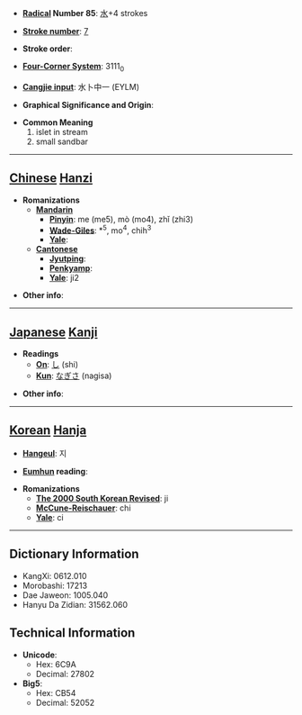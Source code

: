 * '''[[Wiktionary:Chinese radical index| Radical]] Number 85''': [[Wiktionary:Chinese radical index 水|水]]+4 strokes

* '''[[Wiktionary:Chinese total strokes index|Stroke number]]''': [[Wiktionary:Chinese total strokes index 7|7]]

* '''Stroke order''': 

* '''[[Wiktionary:Chinese four corner index|Four-Corner System]]''': 3111<sub>0</sub>

* '''[[Wiktionary:Chinese Cangjie index|Cangjie input]]''': 水卜中一 (EYLM)

* '''Graphical Significance and Origin''': 

* '''Common Meaning'''
*#islet in stream
*# small sandbar


----

== [[Chinese]] [[Hanzi]] ==

* '''Romanizations'''
** '''[[Mandarin]]'''
*** '''[[Pinyin]]''': me (me5), mò (mo4), zhǐ (zhi3)
*** '''[[Wade-Giles]]''': *<sup>5</sup>, mo<sup>4</sup>, chih<sup>3</sup>
*** '''[[Yale]]''': 
** '''[[Cantonese]]'''
*** '''[[Jyutping]]''':
*** '''[[Penkyamp]]''': 
*** '''[[Yale]]''': ji2

* '''Other info''': 

----

== [[Japanese]] [[Kanji]] ==

* '''Readings'''
** '''[[On]]''': [[し]] (shi)
** '''[[Kun]]''': [[なぎさ]] (nagisa)

* '''Other info''':  

----

== [[Korean]] [[Hanja]] ==

* '''[[Hangeul]]''': 지

* '''[[Eumhun]] reading''': 

* '''Romanizations'''
** '''[[The 2000 South Korean Revised Romanization|The 2000 South Korean Revised]]''': ji
** '''[[McCune-Reischauer]]''': chi
** '''[[Yale]]''': ci

----

== Dictionary Information ==

* KangXi: 0612.010
* Morobashi: 17213
* Dae Jaweon: 1005.040
* Hanyu Da Zidian: 31562.060

== Technical Information ==

* '''Unicode''':
** Hex: 6C9A
** Decimal: 27802
* '''Big5''':
** Hex: CB54
** Decimal: 52052